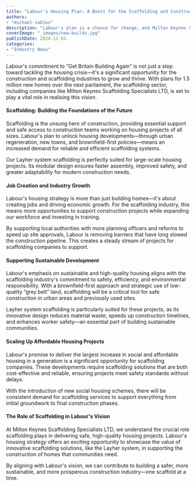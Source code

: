 ```yaml
---
title: "Labour's Housing Plan: A Boost for the Scaffolding and Construction Industry"
authors:
- "michael-sables"
description: "Labour's plan is a chance for change, and Milton Keynes Scaffolding Specialists LTD is ready to help build the homes Britain needs while driving growth in construction and scaffolding."
coverImage: "_images/new-builds.jpg"
publishDate: 2024-12-01
categories:
- "Industry News"
---
```


Labour's commitment to “Get Britain Building Again” is not just a step toward tackling the housing crisis—it's a significant opportunity for the construction and scaffolding industries to grow and thrive. With plans for 1.5 million new homes over the next parliament, the scaffolding sector, including companies like Milton Keynes Scaffolding Specialists LTD, is set to play a vital role in realising this vision.

#### Scaffolding: Building the Foundations of the Future

Scaffolding is the unsung hero of construction, providing essential support and safe access to construction teams working on housing projects of all sizes. Labour's plan to unlock housing developments—through urban regeneration, new towns, and brownfield-first policies—means an increased demand for reliable and efficient scaffolding systems.

Our Layher system scaffolding is perfectly suited for large-scale housing projects. Its modular design ensures faster assembly, improved safety, and greater adaptability for modern construction needs.

#### Job Creation and Industry Growth

Labour's housing strategy is more than just building homes—it's about creating jobs and driving economic growth. For the scaffolding industry, this means more opportunities to support construction projects while expanding our workforce and investing in training.

By supporting local authorities with more planning officers and reforms to speed up site approvals, Labour is removing barriers that have long slowed the construction pipeline. This creates a steady stream of projects for scaffolding companies to support.

#### Supporting Sustainable Development

Labour's emphasis on sustainable and high-quality housing aligns with the scaffolding industry's commitment to safety, efficiency, and environmental responsibility. With a brownfield-first approach and strategic use of low-quality “grey belt” land, scaffolding will be a critical tool for safe construction in urban areas and previously used sites.

Layher system scaffolding is particularly suited for these projects, as its innovative design reduces material waste, speeds up construction timelines, and enhances worker safety—an essential part of building sustainable communities.

#### Scaling Up Affordable Housing Projects

Labour's promise to deliver the largest increase in social and affordable housing in a generation is a significant opportunity for scaffolding companies. These developments require scaffolding solutions that are both cost-effective and reliable, ensuring projects meet safety standards without delays.

With the introduction of new social housing schemes, there will be consistent demand for scaffolding services to support everything from initial groundwork to final construction phases.

#### The Role of Scaffolding in Labour's Vision

At Milton Keynes Scaffolding Specialists LTD, we understand the crucial role scaffolding plays in delivering safe, high-quality housing projects. Labour's housing strategy offers an exciting opportunity to showcase the value of innovative scaffolding solutions, like the Layher system, in supporting the construction of homes that communities need.

By aligning with Labour's vision, we can contribute to building a safer, more sustainable, and more prosperous construction industry—one scaffold at a time.
